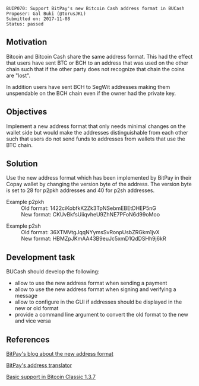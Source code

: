 <pre>
BUIP070: Support BitPay's new Bitcoin Cash address format in BUCash
Proposer: Gal Buki (@torusJKL)
Submitted on: 2017-11-08
Status: passed
</pre>
==Motivation==

Bitcoin and Bitcoin Cash share the same address format.
This had the effect that users have sent BTC or BCH to an address that was used on the other chain such that if the other party does not recognize that chain the coins are "lost".

In addition users have sent BCH to SegWit addresses making them unspendable on the BCH chain even if the owner had the private key.


==Objectives==

Implement a new address format that only needs minimal changes on the wallet side but would make the addresses distinguishable from each other such that users do not send funds to addresses from wallets that use the BTC chain.


==Solution==

Use the new address format which has been implemented by BitPay in their Copay wallet by changing the version byte of the address.
The version byte is set to 28 for p2pkh addresses and 40 for p2sh addresses.


;Example p2pkh
: Old format: 1422ciKobfkK2Zk3TpNSebmEBEtDHEP5nG
: New format: CKUvBkfsUiiqvheU9ZhNE7PFoN6d99oMoo


;Example p2sh
: Old format: 36XTMVtgJqqNYymsSvRonpUsbZRGkm1jvX
: New format: HBMZpJKmAA43B9euJc5xmD1QdDSHh9j6kR

==Development task==

BUCash should develop the following:

* allow to use the new address format when sending a payment
* allow to use the new address format when signing and verifying a message
* allow to configure in the GUI if addresses should be displayed in the new or old format
* provide a command line argument to convert the old format to the new and vice versa


==References==

[https://support.bitpay.com/hc/en-us/articles/115004671663 BitPay's blog about the new address format]

[https://bitpay.github.io/address-translator/ BitPay's address translator]

[https://bitcoinclassic.com/news/release137uahf.html Basic support in Bitcoin Classic 1.3.7]

